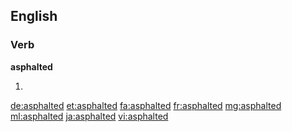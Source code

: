==English==

===Verb===
'''asphalted'''

# {{past of|asphalt}}

[[de:asphalted]]
[[et:asphalted]]
[[fa:asphalted]]
[[fr:asphalted]]
[[mg:asphalted]]
[[ml:asphalted]]
[[ja:asphalted]]
[[vi:asphalted]]